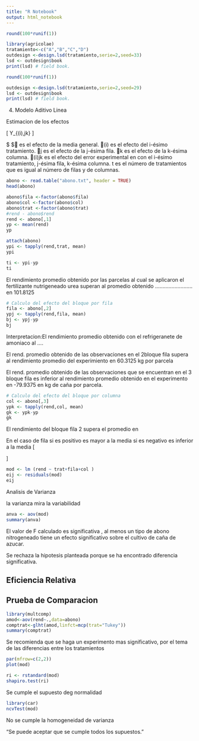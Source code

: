 ```yaml
---
title: "R Notebook"
output: html_notebook
---
```



```r
round(100*runif(1))
```

```r
library(agricolae)
tratamiento<-c("A","B","C","D")
outdesign <-design.lsd(tratamiento,serie=2,seed=33)
lsd <- outdesign$book
print(lsd) # field book.

```
```r
round(100*runif(1))
```

```r
outdesign <-design.lsd(tratamiento,serie=2,seed=29)
lsd <- outdesign$book
print(lsd) # field book.

```

4.	Modelo Aditivo Linea

Estimacion de los efectos


\[  Y_{(i),jk}  \]

$ $ es el efecto de la media general.
(i) es el efecto del i-ésimo tratamiento.
j es el efecto de la j-ésima fila.
k es el efecto de la k-ésima columna.
(i)jk es el efecto del error experimental en con el i-ésimo tratamiento, j-ésima fila, k-ésima columna.
t es el número de tratamientos que es igual al número de filas y de columnas.



```r
abono <- read.table("abono.txt", header = TRUE)
head(abono)

```

```r
abono$fila <-factor(abono$fila)
abono$col <-factor(abono$col) 
abono$trat <-factor(abono$trat) 
#rend - abono$rend
rend <- abono[,1]
yp <- mean(rend)
yp
```
```r
attach(abono)
ypi <- tapply(rend,trat, mean)
ypi

```

```r
ti <- ypi-yp
ti
```
El rendimiento promedio obtenido por las parcelas al cual se aplicaron el fertilizante nutrigeneado urea superan al promedio obtenido ......................... en 101.8125



```r
# Calculo del efecto del bloque por fila
fila <- abono[,2]
ypj <- tapply(rend,fila, mean)
bj <- ypj-yp
bj

```
Interpretacion:El rendimiento promedio obtenido con el refrigeranete de amoniaco al   ....

El rend. promedio obtenido de las observaciones en el 2bloque fila supera al rendimiento promedio del experimiento en 60.3125 kg por parcela

El rend. promedio obtenido de las observaciones que se encuentran en el  3 bloque fila es inferior al rendimiento promedio obtenido en el experimento en -79.9375 en  kg de caña por parcela.


```r
# Calculo del efecto del bloque por columna
col <- abono[,3]
ypk <- tapply(rend,col, mean)
gk <- ypk-yp
gk
```


El rendimiento del bloque fila 2 supera el promedio en 


En el caso de fila
si es positivo es mayor a la media
si es negativo es inferior a la media
\[
\begin{itemize}
\item El rend. promedio obtenido de las observaciones que se encuentran en el  2 bloque columna supera al rendimiento promedio del experimiento en 43.8125  kg de caña por parcela.
\item El rend. promedio obtenido de las observaciones que se encuentran en el  2 bloque columna superan  al rendimiento promedio obtenido en el experimento en 43.8125   kg  por parcela.
\end{itemize}
\]

```r
mod <- lm (rend ~ trat+fila+col )
eij <- residuals(mod)
eij
```

Analisis de Varianza

la varianza mira la variabilidad
```r
anva <- aov(mod)
summary(anva)
```

El valor de F calculado es significativa , al menos un tipo de abono nitrogeneado tiene un efecto significativo sobre el cultivo de caña de azucar.

Se rechaza la hipotesis planteada porque se ha encontrado diferencia significativa.

Eficiencia Relativa
-------------------



Prueba de Comparacion
---------------------


```r
library(multcomp)
amod<-aov(rend~.,data=abono)
comptrat<-glht(amod,linfct=mcp(trat="Tukey"))
summary(comptrat)

```

Se recomienda que se haga un experimento mas significativo, por el tema de las diferencias entre los tratamientos

```r
par(mfrow=c(2,2))
plot(mod)
```




```r
ri <- rstandard(mod)
shapiro.test(ri)
```
Se cumple el supuesto deg  normalidad

```r
library(car)
ncvTest(mod)
```
No se cumple la homogeneidad de varianza

"Se puede aceptar que se cumple todos los supuestos."






